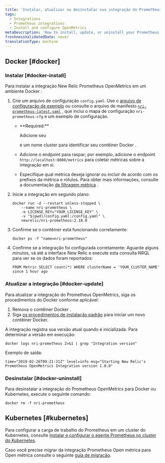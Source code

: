 ```yaml
---
title: 'Instalar, atualizar ou desinstalar sua integração do Prometheus OpenMetrics'
tags:
  - Integrations
  - Prometheus integrations
  - Install and configure OpenMetrics
metaDescription: 'How to install, update, or uninstall your Prometheus OpenMetrics integration with New Relic for your Docker or Kubernetes environment.'
freshnessValidatedDate: never
translationType: machine
---
```


## Docker [#docker]

### Instalar [#docker-install]

Para instalar a integração New Relic Prometheus OpenMetrics em um ambiente Docker :

1. Crie um arquivo de configuração `config.yaml`. Use o [arquivo de configuração de exemplo](/docs/integrations/prometheus-integrations/install-configure/configure-prometheus-openmetrics-integration#example-configuration-file) ou consulte o arquivo de manifesto [`nri-prometheus-latest.yaml`](https://download.newrelic.com/infrastructure_agent/integrations/kubernetes/nri-prometheus-latest.yaml) , que inclui o mapa de configuração `nri-prometheus-cfg` e um exemplo de configuração.

   * <DNT>
       **Required:**
     </DNT>

     Adicione seu

     <InlinePopover type="licenseKey"/>

     e um nome cluster para identificar seu contêiner Docker .

   * Adicione o endpoint para raspar; por exemplo, adicione o endpoint `http://localhost:8080/metrics` para coletar métricas sobre a integração em si.

   * Especifique qual métrica deseja ignorar ou incluir de acordo com os prefixos da métrica e rótulos. Para obter mais informações, consulte a documentação [de filtragem métrica](/docs/infrastructure/prometheus-integrations/install-configure-prometheus-agent/setup-prometheus-agent/#drop-keep-metrics) .

2. Inicie a integração em segundo plano:

   ```
   docker run -d --restart unless-stopped \
       --name nri-prometheus \
       -e LICENSE_KEY="YOUR_LICENSE_KEY" \
       -v "$(pwd)/config.yaml:/config.yaml" \
       newrelic/nri-prometheus:2.18.0
   ```

3. Confirme se o contêiner está funcionando corretamente:

   ```
   docker ps -f "name=nri-prometheus"
   ```

4. Confirme se a integração foi configurada corretamente: Aguarde alguns minutos, vá até a interface New Relic e execute esta consulta NRQL para ver se os dados foram reportados:

   ```
   FROM Metric SELECT count(*) WHERE clusterName = 'YOUR_CLUSTER_NAME'  since 1 hour ago
   ```

<InstallFeedback/>

### Atualizar a integração [#docker-update]

Para atualizar a integração do Prometheus OpenMetrics, siga os procedimentos do Docker conforme aplicável:

1. Remova o contêiner Docker .
2. Siga [os procedimentos de instalação padrão](#docker-install) para iniciar um novo contêiner Docker.

A integração registra sua versão atual quando é inicializada. Para determinar a versão em execução:

```
docker logs nri-prometheus 2>&1 | grep "Integration version"
```

Exemplo de saída:

```
time="2019-02-26T09:21:21Z" level=info msg="Starting New Relic's Prometheus OpenMetrics Integration version 1.0.0"
```

### Desinstalar [#docker-uninstall]

Para desinstalar a integração do Prometheus OpenMetrics para Docker ou Kubernetes, execute o seguinte comando:

```
docker rm -f nri-prometheus
```

## Kubernetes [#kubernetes]

Para configurar a carga de trabalho do Prometheus em um cluster do Kubernetes, consulte [Instalar e configurar o agente Prometheus no cluster do Kubernetes](/docs/infrastructure/prometheus-integrations/install-configure-prometheus-agent/install-prometheus-agent).

Caso você precise migrar da integração Prometheus Open métrica para Open métrica consulte o seguinte [guia de migração](/docs/infrastructure/prometheus-integrations/install-configure-prometheus-agent/migration-guide).
